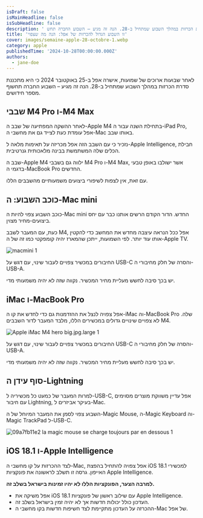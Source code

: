 ```yaml
---
isDraft: false
isMainHeadline: false
isSubHeadline: false
description: ' לאחר שבועות ארוכים של שמועות, אישרה אפל ב-25 באוקטובר 2024 כי היא מתכננת סדרת הכרזות במהלך השבוע שמתחיל ב-28. הנה זה מגיע – השבוע החברה תחש'
title: 'זו השבוע הגדול להכרזות של אפל: הנה מה שצפוי'
cover: images/semaine-apple-28-octobre-1.webp
category: apple
publishedTime: '2024-10-28T00:00:00.000Z'
authors:
  - jane-doe
---
```


לאחר שבועות ארוכים של שמועות, אישרה אפל ב-25 באוקטובר 2024 כי היא מתכננת סדרת הכרזות במהלך השבוע שמתחיל ב-28. הנה זה מגיע – השבוע החברה תחשוף מספר חידושים.

## שבבי M4 Pro ו-M4 Max

לאחר ההשקה המפתיעה של שבב ה-Apple M4 בתחילת השנה עבור ה-iPad Pro, אפל עומדת כעת לצייד גם את מחשבי ה-Mac באותו שבב.

נזכיר כי עם השבב הזה אפל מכריזה על תאימות מלאה ל-Apple Intelligence, חבילת הכלים שלה המשתמשת בבינה מלאכותית גנרטיבית.

שבב ה-Apple M4 ילווה גם בשבבי M4 Pro ו-M4 Max, אשר ישולבו באופן טבעי בדגמי ה-MacBook Pro החדשים.

עם זאת, אין לצפות לשיפורי ביצועים משמעותיים מהשבבים הללו.

## כוכב השבוע: ה-Mac mini

כוכב השבוע צפוי להיות ה-Mac mini החדש. הדור הקודם הרשים אותנו כבר עם יחס ביצועים-מחיר מצוין.

כעת, עם המעבר לשבב M4, אפל ככל הנראה עיצבה מחדש את המחשב כדי להקטין אותו עוד יותר. לפי השמועות, ייתכן שהמארז יהיה קומפקטי כמו זה של ה-Apple TV.

![macmini 1](images/macmini-1-qw8gt3qf2kedjwr4v9r4qzldcl6vpn7rqz8kmylab4.webp "macmini 1")

החיבורים במכשיר צפויים לעבור שינוי, עם דגש על USB-C והסרה של חלק מחיבורי ה-USB-A.

יש בכך סיבה לחשש מעליית מחיר המכשיר. נקווה שזה לא יהיה משמעותי מדי.

## iMac ו-MacBook Pro

אפל צפויה לנצל את ההזדמנות גם כדי לחדש את קו ה-iMac וה-MacBook Pro שלה. לא צפויים שינויים גדולים במכשירים הללו, מלבד המעבר לדור השבבים M4.

![Apple iMac M4 hero big.jpg.large 1](images/Apple-iMac-M4-hero_big.jpg.large-1.jpg)

החיבורים במכשיר צפויים לעבור שינוי, עם דגש על USB-C והסרה של חלק מחיבורי ה-USB-A.

יש בכך סיבה לחשש מעליית מחיר המכשיר. נקווה שזה לא יהיה משמעותי מדי.

## סוף עידן ה-Lightning

למרות המעבר של כמעט כל מכשיריה ל-USB-C, אפל עדיין משווקת מוצרים מסוימים עם חיבור Lightning, בעיקר אביזרים ל-Mac.

השבוע צפוי לסמן את המעבר המיוחל של ה-Magic Mouse, ה-Magic Keyboard וה-Magic TrackPad ל-USB-C.

![09a7fb11e2 la magic mouse se charge toujours par en dessous 1](images/09a7fb11e2_la-magic-mouse-se-charge-toujours-par-en-dessous-1.webp)

## iOS 18.1 ו-Apple Intelligence

לצד ההכרזות על קו מחשבי ה-Mac, אפל צפויה להתחיל בהפצת iOS 18.1 למכשירי האייפון. גרסה זו תשלב לראשונה את פונקציות Apple Intelligence.

**למרבה הצער, הפונקציות הללו לא יהיו זמינות בישראל בשלב זה.**

- אפל משיקה את iOS 18.1 עם שילוב ראשון של פונקציות Apple Intelligence.
- העדכון כולל יכולות חדשות אך לא יהיה זמין בישראל בשלב זה.
- ההכרזה על העדכון מתקיימת לצד חשיפות חדשות בקו מחשבי ה-Mac של אפל.
